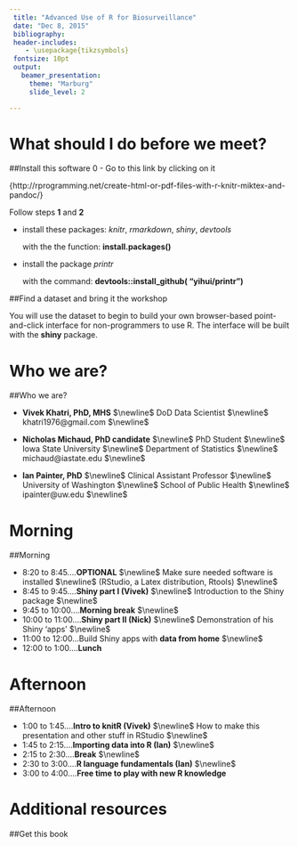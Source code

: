 ```yaml
---
 title: "Advanced Use of R for Biosurveillance"
 date: "Dec 8, 2015"
 bibliography: 
 header-includes:
    - \usepackage{tikzsymbols}
 fontsize: 10pt    
 output: 
   beamer_presentation:
     theme: "Marburg"
     slide_level: 2

---
```

# What should I do before we meet?
##Install this software
0
- Go to this link by clicking on it

{\small http://rprogramming.net/create-html-or-pdf-files-with-r-knitr-miktex-and-pandoc/}

Follow steps **1** and **2**

- install these packages: *knitr*, *rmarkdown*, *shiny*, *devtools*

  with the the function: **install.packages()**

- install the package *printr*

  with the command: **devtools::install_github( "yihui/printr")**
 

##Find a dataset and bring it the workshop

You will use the dataset to begin to build your own browser-based point-and-click interface for non-programmers to use R. The interface will be built with the **shiny** package.
     

# Who we are?
##Who we are?

- **Vivek Khatri, PhD, MHS** $\newline$
  DoD Data Scientist $\newline$
  khatri1976@gmail.com $\newline$

- **Nicholas Michaud, PhD candidate** $\newline$
  PhD Student $\newline$
  Iowa State University $\newline$
  Department of Statistics $\newline$
  michaud@iastate.edu $\newline$
  
- **Ian Painter, PhD** $\newline$
  Clinical Assistant Professor $\newline$
  University of Washington $\newline$ 
  School of Public Health $\newline$
  ipainter@uw.edu $\newline$
  
# Morning
##Morning

- 8:20 to 8:45....**OPTIONAL** $\newline$ 
Make sure needed software is installed $\newline$ (RStudio, a Latex distribution, Rtools)
$\newline$
- 8:45 to 9:45....**Shiny part I (Vivek)** $\newline$ 
Introduction to the Shiny package 
$\newline$ 
- 9:45 to 10:00....**Morning break** $\newline$
- 10:00 to 11:00....**Shiny part II (Nick)** $\newline$
Demonstration of his Shiny 'apps' $\newline$ 
- 11:00 to 12:00...Build Shiny apps with **data from home**  $\newline$ 
- 12:00 to 1:00....**Lunch** 

# Afternoon
##Afternoon

- 1:00 to 1:45....**Intro to knitR (Vivek)** $\newline$
How to make this presentation and other stuff in RStudio $\newline$
- 1:45 to 2:15....**Importing data into R (Ian)** $\newline$ 
- 2:15 to 2:30....**Break** $\newline$ 
- 2:30 to 3:00....**R language fundamentals (Ian)** $\newline$ 
- 3:00 to 4:00....**Free time to play with new R knowledge**

# Additional resources
##Get this book

\begin{center}
\includegraphics{advancedR.jpg}
\end{center}

